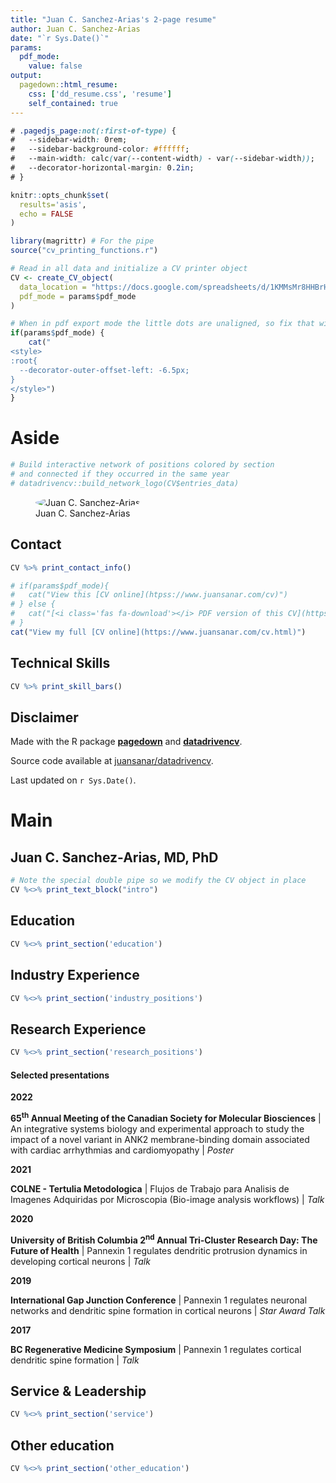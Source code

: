 ```yaml
---
title: "Juan C. Sanchez-Arias's 2-page resume"
author: Juan C. Sanchez-Arias
date: "`r Sys.Date()`"
params:
  pdf_mode:
    value: false
output:
  pagedown::html_resume:
    css: ['dd_resume.css', 'resume']
    self_contained: true
---
```


<!-- This chunk from rlesur post at RStudio Community Forum (https://community.rstudio.com/t/pagedown-resume-with-one-page-aside-pagedown-0-14/103299/2?u=rlesur) -->

```css
# .pagedjs_page:not(:first-of-type) {
#   --sidebar-width: 0rem;
#   --sidebar-background-color: #ffffff;
#   --main-width: calc(var(--content-width) - var(--sidebar-width));
#   --decorator-horizontal-margin: 0.2in;
# }

```

```r
knitr::opts_chunk$set(
  results='asis', 
  echo = FALSE
)

library(magrittr) # For the pipe
source("cv_printing_functions.r")

# Read in all data and initialize a CV printer object
CV <- create_CV_object(
  data_location = "https://docs.google.com/spreadsheets/d/1KMMsMr8HHBrHOOdWYnJ5kdN8lMc59zw2fer9elIoN0g/edit#gid=917338460",  
  pdf_mode = params$pdf_mode
)

```

```r
# When in pdf export mode the little dots are unaligned, so fix that with some conditional CSS.
if(params$pdf_mode) {
    cat("
<style>
:root{
  --decorator-outer-offset-left: -6.5px;
}
</style>")
}
```

Aside
================================================================================

```r
# Build interactive network of positions colored by section
# and connected if they occurred in the same year
# datadrivencv::build_network_logo(CV$entries_data)
```

![Juan C. Sanchez-Arias](https://www.juansanar.com/img/juansanar_pro-pic_02_165kb.jpg){style='border-radius: 50%;'}

Contact {#contact}
--------------------------------------------------------------------------------
```r
CV %>% print_contact_info()
```

```r
# if(params$pdf_mode){
#   cat("View this [CV online](htpss://www.juansanar.com/cv)")
# } else {
#   cat("[<i class='fas fa-download'></i> PDF version of this CV](https://www.juansanar.com/files/juansanar_cv.pdf)")
# }
cat("View my full [CV online](https://www.juansanar.com/cv.html)")
```

Technical Skills {#skills}
--------------------------------------------------------------------------------

```r
CV %>% print_skill_bars()
```

Disclaimer {#disclaimer}
--------------------------------------------------------------------------------

Made with the R package [**pagedown**](https://github.com/rstudio/pagedown) and [**datadrivencv**](https://github.com/nstrayer/datadrivencv).

Source code available at [juansanar/datadrivencv<i class="fab fa-github"></i>](https://github.com/juansanar/datadrivencv).

Last updated on `r Sys.Date()`.

Main
================================================================================

Juan C. Sanchez-Arias, MD, PhD {#title}
--------------------------------------------------------------------------------

```r
# Note the special double pipe so we modify the CV object in place
CV %<>% print_text_block("intro") 
```

Education {data-icon=graduation-cap data-concise=true}
--------------------------------------------------------------------------------

```r
CV %<>% print_section('education')
```

Industry Experience {data-icon=pills}
--------------------------------------------------------------------------------

```r
CV %<>% print_section('industry_positions')
```

Research Experience {data-icon=laptop}
--------------------------------------------------------------------------------

```r
CV %<>% print_section('research_positions')
```

:::aside
#### Selected presentations
**2022**

<i class="fas fa-chalkboard-teacher"></i> **65<sup>th</sup> Annual Meeting of the Canadian Society for Molecular Biosciences** | An integrative systems biology and experimental approach to study the impact of a novel variant in ANK2 membrane-binding domain associated with cardiac arrhythmias and cardiomyopathy | *Poster*

**2021**

<i class="fas fa-microphone"></i> **COLNE - Tertulia Metodologica** | Flujos de Trabajo para Analisis de Imagenes Adquiridas por Microscopia (Bio-image analysis workflows) | *Talk*

<!-- <i class="fas fa-chalkboard-teacher"></i> **SfN Global Connectome 2021** | Pannexin 1 regulates dendritic protrusion dynamics in developing cortical neurons | *Poster* -->

**2020**

<i class="fas fa-microphone"></i> **University of British Columbia 2<sup>nd</sup> Annual Tri‑Cluster Research Day: The Future of Health** | Pannexin 1 regulates dendritic protrusion dynamics in developing cortical neurons | *Talk*

**2019**

<i class="fas fa-microphone"></i> **International Gap Junction Conference** | Pannexin 1 regulates neuronal networks and dendritic spine formation in cortical neurons | *Star Award Talk*

<!-- <i class="fas fa-chalkboard-teacher"></i> **Canadian Association of Neuroscience Meeting** | Pannexin 1 regulates network ensembles and dendritic spine development in cortical somatosensory neurons | *Poster* -->

<!-- **2018** -->

<!-- <i class="fas fa-chalkboard-teacher"></i> **Society for Neuroscience** | Pannexin 1 regulates somatosensory pyramidal neuron dendritic spine density and sensorimotor function | *Poster* -->

**2017**

<i class="fas fa-microphone"></i> **BC Regenerative Medicine Symposium** | Pannexin 1 regulates cortical dendritic spine formation | *Talk*
:::

Service & Leadership  {data-icon=hands-helping}
--------------------------------------------------------------------------------
```r
CV %<>% print_section('service')
```

Other education {data-icon=graduation-cap data-concise=true}
--------------------------------------------------------------------------------
```r
CV %<>% print_section('other_education')
```